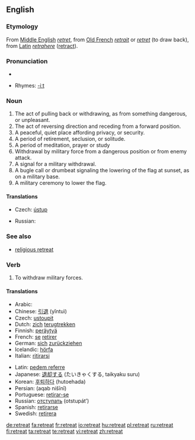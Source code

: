==English==

===Etymology===
From [[Middle English]] ''[[retret]]'', from [[Old French]] ''[[retrait]]'' or ''[[retret]]'' (to draw back), from [[Latin]] ''[[retrahere]]'' ([[retract]]).

===Pronunciation===
*{{audio|en-us-retreat.ogg|Audio (US)}}

*Rhymes: [[Rhymes:English:-iːt|-iːt]]

===Noun===
{{en-noun}}

# The act of pulling back or withdrawing, as from something dangerous, or unpleasant. 
# The act of reversing direction and receding from a forward position. 
# A peaceful, quiet place affording privacy, or security. 
# A period of retirement, seclusion, or solitude. 
# A period of meditation, prayer or study
# Withdrawal by military force from a dangerous position or from enemy attack. 
# A signal for a military withdrawal. 
# A bugle call or drumbeat signaling the lowering of the flag at sunset, as on a military base. 
# A military ceremony to lower the flag.

====Translations====
{{trans-top|act of pulling back or withdrawing}}
* Czech: [[ústup]] {{m}}
{{trans-mid}}
* Russian: {{t|ru|отступление|n|tr=otstuplénije}}
{{trans-bottom}}

===See also===
*[[religious retreat]]

===Verb===
{{en-verb}}

# To withdraw military forces.

====Translations====
{{top}}
*Arabic: {{Arab|[[تراجع]]}} {{IPAchar|(tarājaʕa)}}
*Chinese: [[引退]] (yǐntuì)
* Czech: [[ustoupit]]
*Dutch: [[zich]] [[terugtrekken]]
*Finnish: [[peräytyä]]
*French: [[se#French|se]] [[retirer]]
*German: [[sich]] [[zurückziehen]]
*Icelandic: [[hörfa]]
*Italian: [[ritirarsi]]
{{mid}}
*Latin: [[pedem referre]]
*Japanese: [[退却]]する (たいきゃくする, taikyaku suru)
*Korean: [[후퇴하다]] (hutoehada)
*Persian: {{fa-Arab|[[عقب نشینی]]}} (aqab nišīnī)
*Portuguese: [[retirar-se]]
*Russian: [[отступать]] (otstupát’)
*Spanish: [[retirarse]]
*Swedish: [[retirera]]
{{bottom}}

[[de:retreat]]
[[fa:retreat]]
[[fr:retreat]]
[[io:retreat]]
[[hu:retreat]]
[[pl:retreat]]
[[ru:retreat]]
[[fi:retreat]]
[[ta:retreat]]
[[te:retreat]]
[[vi:retreat]]
[[zh:retreat]]